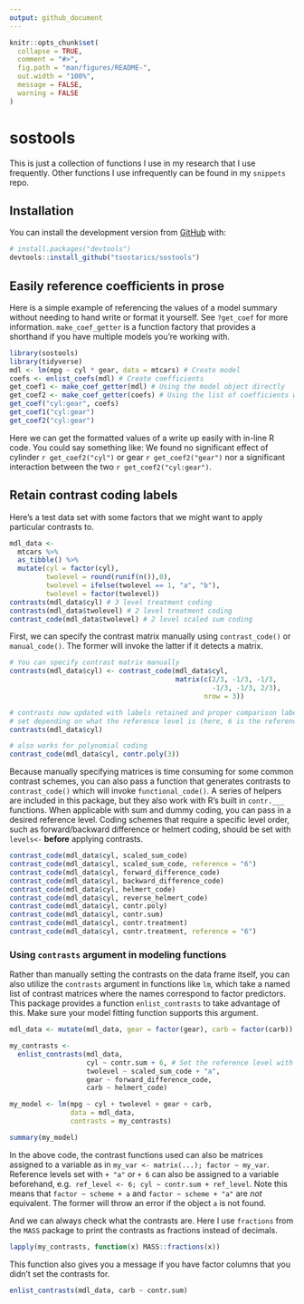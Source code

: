 ```yaml
---
output: github_document
---
```


<!-- README.md is generated from README.Rmd. Please edit that file -->

```r
knitr::opts_chunk$set(
  collapse = TRUE,
  comment = "#>",
  fig.path = "man/figures/README-",
  out.width = "100%",
  message = FALSE,
  warning = FALSE
)
```

# sostools

<!-- badges: start -->
<!-- badges: end -->

This is just a collection of functions I use in my research that I use
frequently. Other functions I use infrequently can be found in my `snippets`
repo.

## Installation

You can install the development version from [GitHub](https://github.com/) with:

``` r
# install.packages("devtools")
devtools::install_github("tsostarics/sostools")
```
## Easily reference coefficients in prose

Here is a simple example of referencing the values of a model summary
without needing to hand write or format it yourself. See `?get_coef` for more
information. `make_coef_getter` is a function factory that provides a shorthand
if you have multiple models you're working with.

```r
library(sostools)
library(tidyverse)
mdl <- lm(mpg ~ cyl * gear, data = mtcars) # Create model
coefs <- enlist_coefs(mdl) # Create coefficients
get_coef1 <- make_coef_getter(mdl) # Using the model object directly
get_coef2 <- make_coef_getter(coefs) # Using the list of coefficients we made
get_coef("cyl:gear", coefs)
get_coef1("cyl:gear")
get_coef2("cyl:gear")
```

Here we can get the formatted values of a write up easily with in-line R code.
You could say something like: We found no significant effect of cylinder 
`r get_coef2("cyl")` or gear `r get_coef2("gear")` nor a significant interaction
between the two `r get_coef2("cyl:gear")`.

## Retain contrast coding labels
Here's a test data set with some factors that we might want to apply
particular contrasts to.
```r
mdl_data <- 
  mtcars %>% 
  as_tibble() %>% 
  mutate(cyl = factor(cyl), 
         twolevel = round(runif(n()),0),
         twolevel = ifelse(twolevel == 1, "a", "b"),
         twolevel = factor(twolevel))
contrasts(mdl_data$cyl) # 3 level treatment coding
contrasts(mdl_data$twolevel) # 2 level treatment coding
contrast_code(mdl_data$twolevel) # 2 level scaled sum coding
```

First, we can specify the contrast matrix manually using `contrast_code()`
or `manual_code()`. The former will invoke the latter if it detects a matrix.

```r
# You can specify contrast matrix manually
contrasts(mdl_data$cyl) <- contrast_code(mdl_data$cyl,
                                         matrix(c(2/3, -1/3, -1/3,
                                                  -1/3, -1/3, 2/3),
                                                nrow = 3))

# contrasts now updated with labels retained and proper comparison labels
# set depending on what the reference level is (here, 6 is the reference)
contrasts(mdl_data$cyl) 

# also works for polynomial coding
contrast_code(mdl_data$cyl, contr.poly(3))
```

Because manually specifying matrices is time consuming for some common contrast
schemes, you can also pass a function that generates contrasts to `contrast_code()` 
which will invoke `functional_code()`. A series of helpers are included in this
package, but they also work with R's built in `contr.___` functions. When
applicable with sum and dummy coding, you can pass in a desired reference level.
Coding schemes that require a specific level order, such as forward/backward
difference or helmert coding, should be set with `levels<-` **before** applying 
contrasts.
```r
contrast_code(mdl_data$cyl, scaled_sum_code)
contrast_code(mdl_data$cyl, scaled_sum_code, reference = "6")
contrast_code(mdl_data$cyl, forward_difference_code)
contrast_code(mdl_data$cyl, backward_difference_code)
contrast_code(mdl_data$cyl, helmert_code)
contrast_code(mdl_data$cyl, reverse_helmert_code)
contrast_code(mdl_data$cyl, contr.poly)
contrast_code(mdl_data$cyl, contr.sum)
contrast_code(mdl_data$cyl, contr.treatment)
contrast_code(mdl_data$cyl, contr.treatment, reference = "6")
```

### Using `contrasts` argument in modeling functions

Rather than manually setting the contrasts on the data frame itself, you can
also utilize the `contrasts` argument in functions like `lm`, which take a named
list of contrast matrices where the names correspond to factor predictors. This
package provides a function `enlist_contrasts` to take advantage of this. Make
sure your model fitting function supports this argument. 

```r
mdl_data <- mutate(mdl_data, gear = factor(gear), carb = factor(carb))

my_contrasts <- 
  enlist_contrasts(mdl_data,
                   cyl ~ contr.sum + 6, # Set the reference level with + ___
                   twolevel ~ scaled_sum_code + "a",
                   gear ~ forward_difference_code,
                   carb ~ helmert_code)

my_model <- lm(mpg ~ cyl + twolevel + gear + carb, 
               data = mdl_data,  
               contrasts = my_contrasts)

summary(my_model)
```

In the above code, the contrast functions used can also be matrices assigned to
a variable as in `my_var <- matrix(...); factor ~ my_var`. Reference levels set 
with `+ "a"` or `+ 6` can also be assigned to a variable beforehand, e.g. 
`ref_level <- 6; cyl ~ contr.sum + ref_level`. Note this means that 
`factor ~ scheme + a` and `factor ~ scheme + "a"` are *not* equivalent. The former
will throw an error if the object `a` is not found.

And we can always check what the contrasts are. Here I use `fractions` from the
`MASS` package to print the contrasts as fractions instead of decimals.

```r
lapply(my_contrasts, function(x) MASS::fractions(x))
```

This function also gives you a message if you have factor columns that you didn't
set the contrasts for.

```r
enlist_contrasts(mdl_data, carb ~ contr.sum)
```

